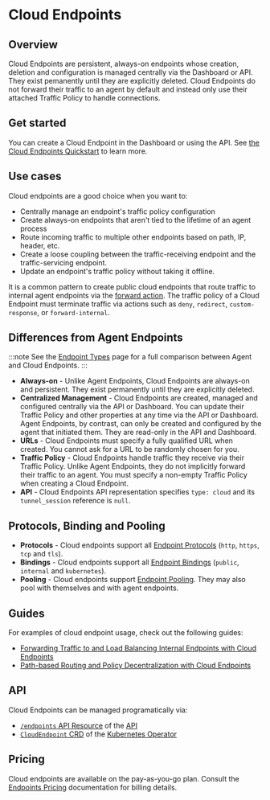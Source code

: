 # Cloud Endpoints

## Overview

Cloud Endpoints are persistent, always-on endpoints whose creation, deletion and configuration is managed centrally via the Dashboard or API. They exist pemanently until they are explicitly deleted. Cloud Endpoints do not forward their traffic to an agent by default and instead only use their attached Traffic Policy to handle connections.

## Get started

You can create a Cloud Endpoint in the Dashboard or using the API. See [the Cloud Endpoints Quickstart](/universal-gateway/cloud-endpoints/quickstart) to learn more.

## Use cases

Cloud endpoints are a good choice when you want to:

- Centrally manage an endpoint's traffic policy configuration
- Create always-on endpoints that aren't tied to the lifetime of an agent
  process
- Route incoming traffic to multiple other endpoints based on path, IP, header,
  etc.
- Create a loose coupling between the traffic-receiving endpoint and the
  traffic-servicing endpoint.
- Update an endpoint's traffic policy without taking it offline.

It is a common pattern to create public cloud endpoints that route traffic to
internal agent endpoints via the [forward
action](/traffic-policy/actions/forward-internal/). The traffic policy of
a Cloud Endpoint must terminate traffic via actions such as `deny`, `redirect`,
`custom-response`, or `forward-internal`.

## Differences from Agent Endpoints

:::note
See the [Endpoint Types](/universal-gateway/types/) page for a full comparison between Agent and Cloud Endpoints.
:::

- **Always-on** - Unlike Agent Endpoints, Cloud Endpoints are always-on and
  persistent. They exist permanently until they are explicitly deleted.
- **Centralized Management** - Cloud Endpoints are created, managed and
  configured centrally via the API or Dashboard. You can update their Traffic
  Policy and other properties at any time via the API or Dashboard. Agent
  Endpoints, by contrast, can only be created and configured by the agent that
  initiated them. They are read-only in the API and Dashboard.
- **URLs** - Cloud Endpoints must specify a fully qualified URL when created.
  You cannot ask for a URL to be randomly chosen for you.
- **Traffic Policy** - Cloud Endpoints handle traffic they receive via their
  Traffic Policy. Unlike Agent Endpoints, they do not implicitly forward their traffic
  to an agent. You must specify a non-empty Traffic Policy when creating a
  Cloud Endpoint.
- **API** - Cloud Endpoints API representation specifies `type: cloud` and its
  `tunnel_session` reference is `null`.

## Protocols, Binding and Pooling

- **Protocols** - Cloud endpoints support all [Endpoint
  Protocols](/universal-gateway/protocols) (`http`, `https`, `tcp`
  and `tls`).
- **Bindings** - Cloud endpoints support all [Endpoint
  Bindings](/universal-gateway/bindings) (`public`,
  `internal` and `kubernetes`).
- **Pooling** - Cloud endpoints support [Endpoint
  Pooling](/universal-gateway/endpoint-pooling/). They may also pool with
  themselves and with agent endpoints.

## Guides

For examples of cloud endpoint usage, check out the following guides:

- [Forwarding Traffic to and Load Balancing Internal Endpoints with Cloud Endpoints](/guides/other-guides/forwarding-and-load-balancing-with-cloud-endpoints/)
- [Path-based Routing and Policy Decentralization with Cloud Endpoints](/guides/other-guides/path-based-routing-and-policy-decentralization-with-cloud-endpoints/)

## API

Cloud Endpoints can be managed programatically via:

- [`/endpoints` API Resource](/api/resources/endpoints/) of the [API](/api/)
- [`CloudEndpoint` CRD](/k8s/crds/) of the [Kubernetes Operator](/k8s/)

## Pricing

Cloud endpoints are available on the pay-as-you-go plan. Consult the [Endpoints Pricing](/universal-gateway/endpoints/#pricing) documentation for billing details.
